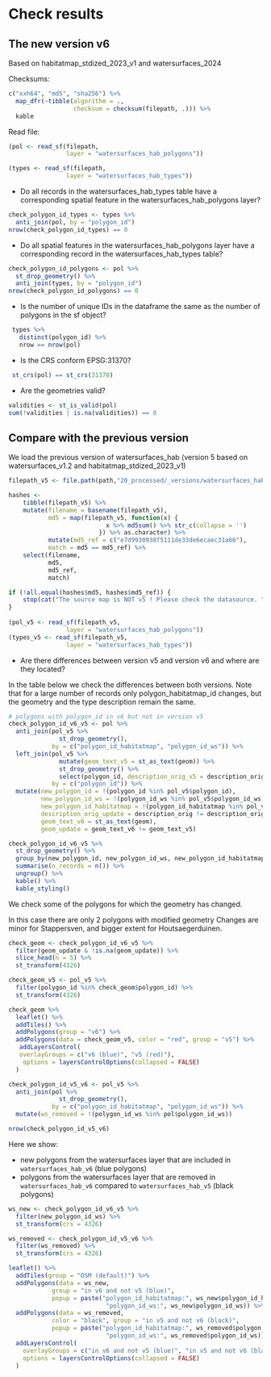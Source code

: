 # Check results

## The new version v6

Based on habitatmap_stdized_2023_v1 and watersurfaces_2024

Checksums:

```r
c("xxh64", "md5", "sha256") %>% 
  map_dfr(~tibble(algorithm = ., 
                  checksum = checksum(filepath, .))) %>% 
  kable
```

Read file:

```r
(pol <- read_sf(filepath, 
                layer = "watersurfaces_hab_polygons"))
```

```r
(types <- read_sf(filepath, 
                layer = "watersurfaces_hab_types"))
```


- Do all records in the watersurfaces_hab_types table have a corresponding spatial feature in the watersurfaces_hab_polygons layer?

```r
check_polygon_id_types <- types %>%
  anti_join(pol, by = "polygon_id")
nrow(check_polygon_id_types) == 0
```

- Do all spatial features in the watersurfaces_hab_polygons layer have a corresponding record in the watersurfaces_hab_types table?

```r
check_polygon_id_polygons <- pol %>%
  st_drop_geometry() %>%
  anti_join(types, by = "polygon_id")
nrow(check_polygon_id_polygons) == 0
```

- Is the number of unique IDs in the dataframe the same as the number of polygons in the sf object? 
  
```r
 types %>%  
   distinct(polygon_id) %>%  
   nrow == nrow(pol) 
``` 

- Is the CRS conform EPSG:31370?

```r
 st_crs(pol) == st_crs(31370) 
```

- Are the geometries valid?

```r
validities <- st_is_valid(pol)
sum(!validities | is.na(validities)) == 0
```

## Compare with the previous version 

We load the previous version of watersurfaces_hab (version 5 based on watersurfaces_v1.2 and habitatmap_stdized_2023_v1)

```r

filepath_v5 <- file.path(path,"20_processed/_versions/watersurfaces_hab/watersurfaces_hab_v5/watersurfaces_hab.gpkg")

hashes <-
    tibble(filepath_v5) %>%
    mutate(filename = basename(filepath_v5),
           md5 = map(filepath_v5, function(x) {
                           x %>% md5sum() %>% str_c(collapse = '')
                         }) %>% as.character) %>% 
           mutate(md5_ref = c("e7d9930938f5111de33de6ecaec31a66"),
           match = md5 == md5_ref) %>%
    select(filename,
           md5,
           md5_ref,
           match)

if (!all.equal(hashes$md5, hashes$md5_ref)) {
    stop(cat("The source map is NOT v5 ! Please check the datasource. "))
}
  
(pol_v5 <- read_sf(filepath_v5, 
                layer = "watersurfaces_hab_polygons"))
(types_v5 <- read_sf(filepath_v5, 
                layer = "watersurfaces_hab_types"))
```

- Are there differences between version v5 and version v6 and where are they located?

In the table below we check the differences between both versions.
Note that for a large number of records only polygon_habitatmap_id changes, but the geometry and the type description remain the same.

```r
# polygons with polygon_id in v6 but not in version v5
check_polygon_id_v6_v5 <- pol %>%
  anti_join(pol_v5 %>%
              st_drop_geometry(), 
            by = c("polygon_id_habitatmap", "polygon_id_ws")) %>%
  left_join(pol_v5 %>%
              mutate(geom_text_v5 = st_as_text(geom)) %>%
              st_drop_geometry() %>%
              select(polygon_id, description_orig_v5 = description_orig, geom_text_v5), 
            by = c("polygon_id")) %>%
  mutate(new_polygon_id = !(polygon_id %in% pol_v5$polygon_id),
         new_polygon_id_ws = !(polygon_id_ws %in% pol_v5$polygon_id_ws),
         new_polygon_id_habitatmap = !(polygon_id_habitatmap %in% pol_v5$polygon_id_habitatmap),
         description_orig_update = description_orig != description_orig_v5,
         geom_text_v6 = st_as_text(geom),  
         geom_update = geom_text_v6 != geom_text_v5)

check_polygon_id_v6_v5 %>%
  st_drop_geometry() %>%
  group_by(new_polygon_id, new_polygon_id_ws, new_polygon_id_habitatmap, geom_update, description_orig_update) %>%
  summarise(n_records = n()) %>%
  ungroup() %>%
  kable() %>%
  kable_styling()

```

We check some of the polygons for which the geometry has changed. 

In this case there are only 2 polygons with modified geometry
Changes are minor for Stappersven, and bigger extent for Houtsaegerduinen.

```r
check_geom <- check_polygon_id_v6_v5 %>%
  filter(geom_update & !is.na(geom_update)) %>%
  slice_head(n = 5) %>%
  st_transform(4326)

check_geom_v5 <- pol_v5 %>%
  filter(polygon_id %in% check_geom$polygon_id) %>%
  st_transform(4326)

check_geom %>%
  leaflet() %>%
  addTiles() %>%
  addPolygons(group = "v6") %>%
  addPolygons(data = check_geom_v5, color = "red", group = "v5") %>%
   addLayersControl(
   overlayGroups = c("v6 (blue)", "v5 (red)"),
    options = layersControlOptions(collapsed = FALSE)
  )
```




```r
check_polygon_id_v5_v6 <- pol_v5 %>%
  anti_join(pol %>%
              st_drop_geometry(), 
            by = c("polygon_id_habitatmap", "polygon_id_ws")) %>%
  mutate(ws_removed = !(polygon_id_ws %in% pol$polygon_id_ws))

nrow(check_polygon_id_v5_v6) 
```

Here we show:

+ new polygons from the watersurfaces layer that are included in `watersurfaces_hab_v6` (blue polygons)
+ polygons from the watersurfaces layer that are removed in `watersurfaces_hab_v6` compared to `watersurfaces_hab_v5` (black polygons)


```r

ws_new <- check_polygon_id_v6_v5 %>%
  filter(new_polygon_id_ws) %>%
  st_transform(crs = 4326)

ws_removed <- check_polygon_id_v5_v6 %>%
  filter(ws_removed) %>%
  st_transform(crs = 4326)

leaflet() %>%
  addTiles(group = "OSM (default)") %>%
  addPolygons(data = ws_new, 
            group = "in v6 and not v5 (blue)",
            popup = paste("polygon_id_habitatmap:", ws_new$polygon_id_habitatmap, "<br>",
                           "polygon_id_ws:", ws_new$polygon_id_ws)) %>%
  addPolygons(data = ws_removed, 
            color = "black", group = "in v5 and not v6 (black)",
            popup = paste("polygon_id_habitatmap:", ws_removed$polygon_id_habitatmap, "<br>",
                           "polygon_id_ws:", ws_removed$polygon_id_ws)) %>% 
  addLayersControl(
    overlayGroups = c("in v6 and not v5 (blue)", "in v5 and not v6 (black)"),
    options = layersControlOptions(collapsed = FALSE)
  )
```

